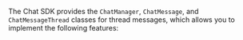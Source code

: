 <PlatformWrapper platform="react-native">

The Chat SDK provides the `ChatManager`, `ChatMessage`, and `ChatMessageThread` classes for thread messages, which allows you to implement the following features:

</PlatformWrapper>